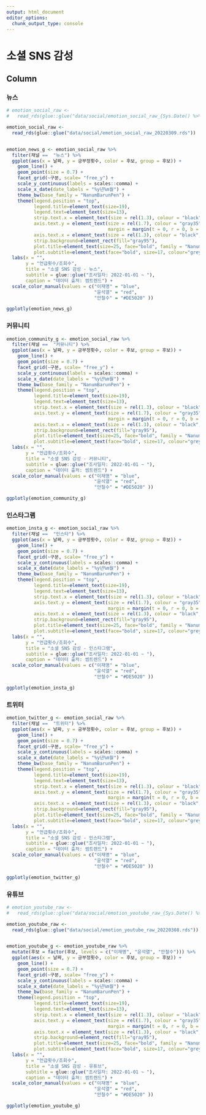 ```yaml
---
output: html_document
editor_options: 
  chunk_output_type: console
---
```

소셜 SNS 감성
=================================================================================================


Column {.tabset .tabset-fade}
-------------------------------------------------------------------------------

### 뉴스

```r

# emotion_social_raw <- 
#   read_rds(glue::glue("data/social/emotion_social_raw_{Sys.Date() %>% str_remove_all('-')}.rds"))

emotion_social_raw <- 
  read_rds(glue::glue("data/social/emotion_social_raw_20220309.rds"))


emotion_news_g <- emotion_social_raw %>% 
  filter(채널 ==  "뉴스") %>% 
  ggplot(aes(x = 날짜, y = 긍부정횟수, color = 후보, group = 후보)) +
    geom_line() +
    geom_point(size = 0.7) +
    facet_grid(~구분, scale= "free_y") +
    scale_y_continuous(labels = scales::comma) +
    scale_x_date(date_labels = "%y년%m월") +
    theme_bw(base_family = "NanumBarunPen") +
    theme(legend.position = "top",
          legend.title=element_text(size=19), 
          legend.text=element_text(size=13),
          strip.text.x = element_text(size = rel(1.3), colour = "black", face="bold"),
          axis.text.y = element_text(size = rel(1.7), colour = "gray35", face="bold", 
                                     margin = margin(t = 0, r = 0, b = 0, l = 00)),
          axis.text.x = element_text(size = rel(1.3), colour = "black",  face="bold"),
          strip.background=element_rect(fill="gray95"),
          plot.title=element_text(size=25, face="bold", family = "NanumBarunpen"),
          plot.subtitle=element_text(face="bold", size=17, colour="grey10", family = "NanumBarunpen"))  +
  labs(x = "",
       y = "언급횟수/조회수",
       title = "소셜 SNS 감성 - 뉴스",
       subtitle = glue::glue("조사일자: 2022-01-01 ~ "),
       caption = "데이터 출처: 썸트렌드") +
  scale_color_manual(values = c("이재명" = "blue", 
                                "윤석열" = "red", 
                                "안철수" = "#DE5020" ))  

ggplotly(emotion_news_g)

```



### 커뮤니티

```r

emotion_community_g <- emotion_social_raw %>% 
  filter(채널 ==  "커뮤니티") %>% 
  ggplot(aes(x = 날짜, y = 긍부정횟수, color = 후보, group = 후보)) +
    geom_line() +
    geom_point(size = 0.7) +
    facet_grid(~구분, scale= "free_y") +
    scale_y_continuous(labels = scales::comma) +
    scale_x_date(date_labels = "%y년%m월") +
    theme_bw(base_family = "NanumBarunPen") +
    theme(legend.position = "top",
          legend.title=element_text(size=19), 
          legend.text=element_text(size=13),
          strip.text.x = element_text(size = rel(1.3), colour = "black", face="bold"),
          axis.text.y = element_text(size = rel(1.7), colour = "gray35", face="bold", 
                                     margin = margin(t = 0, r = 0, b = 0, l = 00)),
          axis.text.x = element_text(size = rel(1.3), colour = "black",  face="bold"),
          strip.background=element_rect(fill="gray95"),
          plot.title=element_text(size=25, face="bold", family = "NanumBarunpen"),
          plot.subtitle=element_text(face="bold", size=17, colour="grey10", family = "NanumBarunpen"))  +
  labs(x = "",
       y = "언급횟수/조회수",
       title = "소셜 SNS 감성 - 커뮤니티",
       subtitle = glue::glue("조사일자: 2022-01-01 ~ "),
       caption = "데이터 출처: 썸트렌드") +
  scale_color_manual(values = c("이재명" = "blue", 
                                "윤석열" = "red", 
                                "안철수" = "#DE5020" ))  

ggplotly(emotion_community_g)

```


### 인스타그램

```r

emotion_insta_g <- emotion_social_raw %>% 
  filter(채널 ==  "인스타") %>% 
  ggplot(aes(x = 날짜, y = 긍부정횟수, color = 후보, group = 후보)) +
    geom_line() +
    geom_point(size = 0.7) +
    facet_grid(~구분, scale= "free_y") +
    scale_y_continuous(labels = scales::comma) +
    scale_x_date(date_labels = "%y년%m월") +
    theme_bw(base_family = "NanumBarunPen") +
    theme(legend.position = "top",
          legend.title=element_text(size=19), 
          legend.text=element_text(size=13),
          strip.text.x = element_text(size = rel(1.3), colour = "black", face="bold"),
          axis.text.y = element_text(size = rel(1.7), colour = "gray35", face="bold", 
                                     margin = margin(t = 0, r = 0, b = 0, l = 00)),
          axis.text.x = element_text(size = rel(1.3), colour = "black",  face="bold"),
          strip.background=element_rect(fill="gray95"),
          plot.title=element_text(size=25, face="bold", family = "NanumBarunpen"),
          plot.subtitle=element_text(face="bold", size=17, colour="grey10", family = "NanumBarunpen"))  +
  labs(x = "",
       y = "언급횟수/조회수",
       title = "소셜 SNS 감성 - 인스타그램",
       subtitle = glue::glue("조사일자: 2022-01-01 ~ "),
       caption = "데이터 출처: 썸트렌드") +
  scale_color_manual(values = c("이재명" = "blue", 
                                "윤석열" = "red", 
                                "안철수" = "#DE5020" ))  

ggplotly(emotion_insta_g)

```

### 트위터

```r

emotion_twitter_g <- emotion_social_raw %>% 
  filter(채널 ==  "트위터") %>% 
  ggplot(aes(x = 날짜, y = 긍부정횟수, color = 후보, group = 후보)) +
    geom_line() +
    geom_point(size = 0.7) +
    facet_grid(~구분, scale= "free_y") +
    scale_y_continuous(labels = scales::comma) +
    scale_x_date(date_labels = "%y년%m월") +
    theme_bw(base_family = "NanumBarunPen") +
    theme(legend.position = "top",
          legend.title=element_text(size=19), 
          legend.text=element_text(size=13),
          strip.text.x = element_text(size = rel(1.3), colour = "black", face="bold"),
          axis.text.y = element_text(size = rel(1.7), colour = "gray35", face="bold", 
                                     margin = margin(t = 0, r = 0, b = 0, l = 00)),
          axis.text.x = element_text(size = rel(1.3), colour = "black",  face="bold"),
          strip.background=element_rect(fill="gray95"),
          plot.title=element_text(size=25, face="bold", family = "NanumBarunpen"),
          plot.subtitle=element_text(face="bold", size=17, colour="grey10", family = "NanumBarunpen"))  +
  labs(x = "",
       y = "언급횟수/조회수",
       title = "소셜 SNS 감성 - 인스타그램",
       subtitle = glue::glue("조사일자: 2022-01-01 ~ "),
       caption = "데이터 출처: 썸트렌드") +
  scale_color_manual(values = c("이재명" = "blue", 
                                "윤석열" = "red", 
                                "안철수" = "#DE5020" ))  

ggplotly(emotion_twitter_g)

```


### 유튜브

```r

# emotion_youtube_raw <- 
#   read_rds(glue::glue("data/social/emotion_youtube_raw_{Sys.Date() %>% str_remove_all('-')}.rds"))

emotion_youtube_raw <- 
  read_rds(glue::glue("data/social/emotion_youtube_raw_20220308.rds"))


emotion_youtube_g <- emotion_youtube_raw %>% 
  mutate(후보 = factor(후보, levels = c("이재명", "윤석열", "안철수"))) %>% 
  ggplot(aes(x = 날짜, y = 긍부정횟수, color = 후보, group = 후보)) +
    geom_line() +
    geom_point(size = 0.7) +
    facet_grid(~구분, scale= "free_y") +
    scale_y_continuous(labels = scales::comma) +
    scale_x_date(date_labels = "%y년%m월") +
    theme_bw(base_family = "NanumBarunPen") +
    theme(legend.position = "top",
          legend.title=element_text(size=19), 
          legend.text=element_text(size=13),
          strip.text.x = element_text(size = rel(1.3), colour = "black", face="bold"),
          axis.text.y = element_text(size = rel(1.7), colour = "gray35", face="bold", 
                                     margin = margin(t = 0, r = 0, b = 0, l = 00)),
          axis.text.x = element_text(size = rel(1.3), colour = "black",  face="bold"),
          strip.background=element_rect(fill="gray95"),
          plot.title=element_text(size=25, face="bold", family = "NanumBarunpen"),
          plot.subtitle=element_text(face="bold", size=17, colour="grey10", family = "NanumBarunpen"))  +
  labs(x = "",
       y = "언급횟수/조회수",
       title = "소셜 SNS 감성 - 유튜브",
       subtitle = glue::glue("조사일자: 2022-01-01 ~ "),
       caption = "데이터 출처: 썸트렌드") +
  scale_color_manual(values = c("이재명" = "blue", 
                                "윤석열" = "red", 
                                "안철수" = "#DE5020" ))  

ggplotly(emotion_youtube_g)

```

